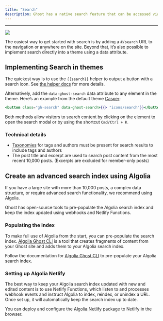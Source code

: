 ```yaml
---
title: "Search"
description: Ghost has a native search feature that can be accessed via URL or implemented directly into themes using a single data attribute.
---
```


***

<Frame>
  <img src="/images/fe3de440-search-in-ghost_huac1f49fc436e5098ff1c22395a576ebf_186857_1074x0_resize_q100_h2_box_3.webp" />
</Frame>

The easiest way to get started with search is by adding a `#/search` URL to the navigation or anywhere on the site. Beyond that, it’s also possible to implement search directly into a theme using a data attribute.

## Implementing Search in themes

The quickest way is to use the `{{search}}` helper to output a button with a search icon. See [the helper docs](/themes/helpers/utility/search) for more details.

Alternatively, add the `data-ghost-search` data attribute to any element in the theme. Here’s an example from the default theme [Casper](https://github.com/TryGhost/Casper/blob/81d036d4ca036f454f96173a650dd4acc6bb3ca0/default.hbs#L45):

```handlebars
<button class="gh-search" data-ghost-search>{{> "icons/search"}}</button>
```

Both methods allow visitors to search content by clicking on the element to open the search modal or by using the shortcut `Cmd/Ctrl + K`.

### Technical details

* [Taxonomies](/themes/routing/#taxonomies) for tags and authors must be present for search results to include tags and authors
* The post title and excerpt are used to search post content from the most recent 10,000 posts. (Excerpts are excluded for member-only posts)

## Create an advanced search index using Algolia

If you have a large site with more than 10,000 posts, a complex data structure, or require advanced search functionality, we recommend using Algolia.

Ghost has open-source tools to pre-populate the Algolia search index and keep the index updated using webhooks and Netlify Functions.

### Populating the index

To make full use of Algolia from the start, you can pre-populate the search index. [Algolia Ghost CLI](https://github.com/TryGhost/algolia/tree/main/packages/algolia) is a tool that creates fragments of content from your Ghost site and adds them to your Algolia search index.

Follow the documentation for [Algolia Ghost CLI](https://github.com/TryGhost/algolia/tree/main/packages/algolia) to pre-populate your Algolia search index.

### Setting up Algolia Netlify

The best way to keep your Algolia search index updated with new and edited content is to use Netlify Functions, which listen to and processes webhook events and instruct Algolia to index, reindex, or unindex a URL. Once set up, it will automatically keep the search index up to date.

You can deploy and configure the [Algolia Netlify](https://github.com/TryGhost/algolia/tree/main/packages/algolia-netlify) package to Netlify in the browser.